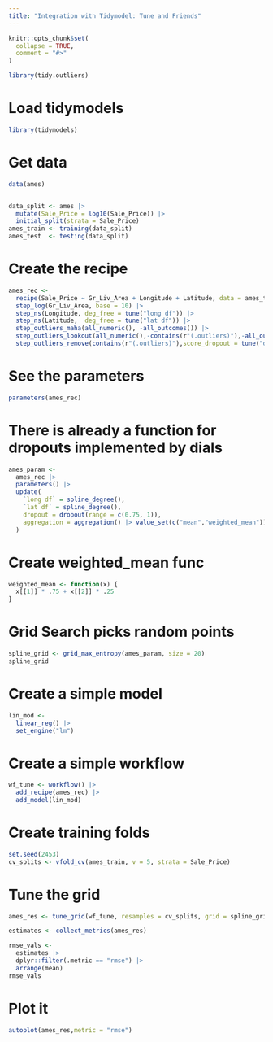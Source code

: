 ```yaml
---
title: "Integration with Tidymodel: Tune and Friends"
---
```


```r
knitr::opts_chunk$set(
  collapse = TRUE,
  comment = "#>"
)
```

```r
library(tidy.outliers)
```


# Load tidymodels

```r
library(tidymodels)
```

# Get data
```r
data(ames)


data_split <- ames |>
  mutate(Sale_Price = log10(Sale_Price)) |>
  initial_split(strata = Sale_Price)
ames_train <- training(data_split)
ames_test  <- testing(data_split)
```


# Create the recipe

```r
ames_rec <- 
  recipe(Sale_Price ~ Gr_Liv_Area + Longitude + Latitude, data = ames_train) |> 
  step_log(Gr_Liv_Area, base = 10) |> 
  step_ns(Longitude, deg_free = tune("long df")) |> 
  step_ns(Latitude,  deg_free = tune("lat df")) |> 
  step_outliers_maha(all_numeric(), -all_outcomes()) |>
  step_outliers_lookout(all_numeric(),-contains(r"(.outliers)"),-all_outcomes()) |> 
  step_outliers_remove(contains(r"(.outliers)"),score_dropout = tune("dropout"),aggregation_function = tune("aggregation"))

```

# See the parameters

```r
parameters(ames_rec)
```

# There is already a function for dropouts implemented by dials

```r
ames_param <- 
  ames_rec |> 
  parameters() |> 
  update(
    `long df` = spline_degree(), 
    `lat df` = spline_degree(),
    dropout = dropout(range = c(0.75, 1)),
    aggregation = aggregation() |> value_set(c("mean","weighted_mean"))
  )
```

# Create weighted_mean func

```r
weighted_mean <- function(x) {
  x[[1]] * .75 + x[[2]] * .25
}
```


# Grid Search picks random points

```r
spline_grid <- grid_max_entropy(ames_param, size = 20)
spline_grid
```



# Create a simple model

```r
lin_mod <-
  linear_reg() |>
  set_engine("lm")
```

# Create a simple workflow   

```r

wf_tune <- workflow() |>
  add_recipe(ames_rec) |> 
  add_model(lin_mod)
```

# Create training folds

```r
set.seed(2453)
cv_splits <- vfold_cv(ames_train, v = 5, strata = Sale_Price)
```


# Tune the grid

```r
ames_res <- tune_grid(wf_tune, resamples = cv_splits, grid = spline_grid)
```


```r

estimates <- collect_metrics(ames_res)

rmse_vals <- 
  estimates |> 
  dplyr::filter(.metric == "rmse") |> 
  arrange(mean)
rmse_vals
```

# Plot it

```r
autoplot(ames_res,metric = "rmse")
```
